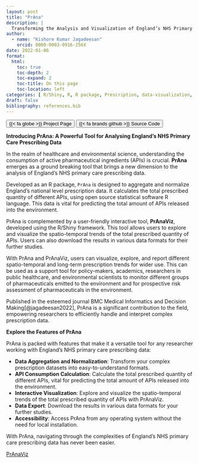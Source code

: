 ```yaml
---
layout: post
title: "PrAna"
description: |
  Transforming the Analysis and Visualization of England’s NHS Primary Care Prescribing Data
author: 
  - name: "Kishore Kumar Jagadeesan"
    orcid: 0000-0003-0916-256X
date: 2022-01-06
format: 
  html:
    toc: true
    toc-depth: 2
    toc-expand: 2
    toc-title: On this page
    toc-location: left
categories: [ R/Shiny, R, R package, Prescription, data-visualization, Public Health]
draft: false
bibliography: references.bib
---
```


[<button type="button" class="btn btn-outline-primary"> {{< fa globe >}} Project Page </button>](https://pranaviz.bath.ac.uk/){.btn target=_blank}
[<button type="button" class="btn btn-outline-secondary"> {{< fa brands github >}} Source Code </button>](https://github.com/PrAnaViz/PrAna){.btn target=_blank}

**Introducing PrAna: A Powerful Tool for Analysing England's NHS Primary Care Prescribing Data**

In the realm of healthcare and environmental science, understanding the consumption of active pharmaceutical ingredients (APIs) is crucial. **PrAna** emerges as a ground breaking tool that brings a new dimension to the analysis of England's NHS primary care prescribing data.

Developed as an R package, `PrAna` is designed to aggregate and normalize England’s national level prescription data. It calculates the total prescribed quantity of different APIs, using open source statistical software R language. This data is vital for predicting the total amount of APIs released into the environment.

PrAna is complemented by a user-friendly interactive tool, **PrAnaViz**, developed using the R/Shiny framework. This tool allows users to explore and visualize the spatio-temporal trends of the total prescribed quantity of APIs. Users can also download the results in various data formats for their further studies.

With PrAna and PrAnaViz, users can visualize, explore, and report different spatio-temporal and long-term prescription trends for wider use. This can be used as a support tool for policy-makers, academics, researchers in public healthcare, and environmental scientists to monitor different groups of pharmaceuticals emitted to the environment and for prospective risk assessment of pharmaceuticals in the environment.

Published in the esteemed journal BMC Medical Informatics and Decision Making[@jagadeesan2022], PrAna is a significant contribution to the field, empowering researchers to efficiently handle and interpret complex prescription data.

**Explore the Features of PrAna**

PrAna is packed with features that make it a versatile tool for any researcher working with England's NHS primary care prescribing data:

-   **Data Aggregation and Normalization**: Transform your complex prescription datasets into easy-to-understand formats.
-   **API Consumption Calculation**: Calculate the total prescribed quantity of different APIs, vital for predicting the total amount of APIs released into the environment.
-   **Interactive Visualization**: Explore and visualize the spatio-temporal trends of the total prescribed quantity of APIs with PrAnaViz.
-   **Data Export**: Download the results in various data formats for your further studies.
-   **Accessibility**: Access PrAna from any operating system without the need for local installation.

With PrAna, navigating through the complexities of England's NHS primary care prescribing data has never been easier.

[PrAnaViz](https://pranaviz.bath.ac.uk/)
